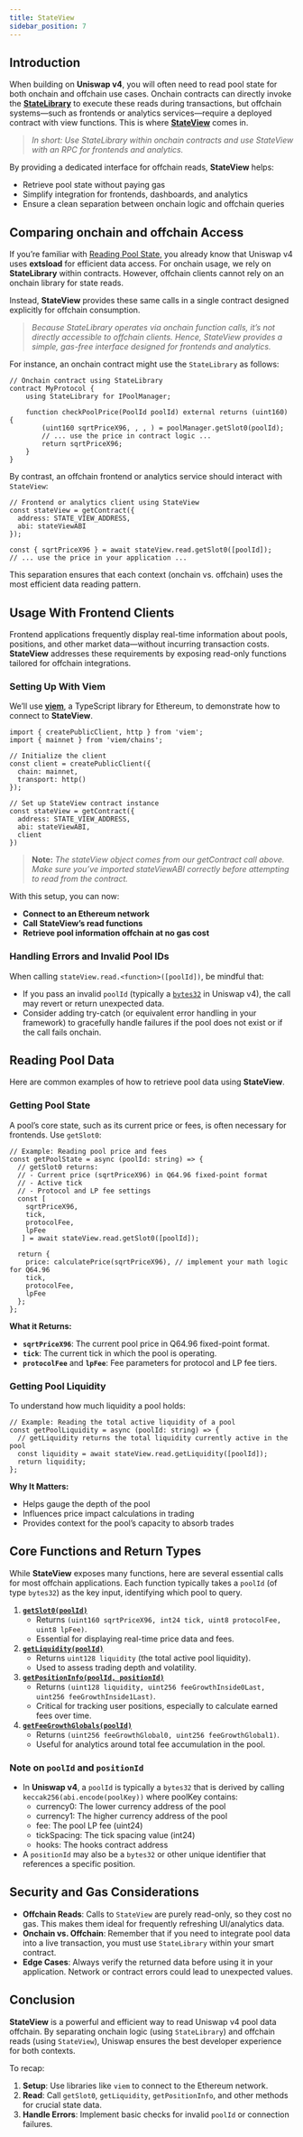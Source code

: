 ```yaml
---
title: StateView
sidebar_position: 7
---
```


## Introduction

When building on **Uniswap v4**, you will often need to read pool state for both onchain and offchain use cases. Onchain contracts can directly invoke the [**StateLibrary**](https://github.com/Uniswap/v4-core/blob/main/src/libraries/StateLibrary.sol) to execute these reads during transactions, but offchain systems—such as frontends or analytics services—require a deployed contract with view functions. This is where [**StateView**](https://github.com/Uniswap/v4-periphery/blob/main/src/lens/StateView.sol) comes in.

> *In short: Use StateLibrary within onchain contracts and use StateView with an RPC for frontends and analytics.*
> 

By providing a dedicated interface for offchain reads, **StateView** helps:

- Retrieve pool state without paying gas
- Simplify integration for frontends, dashboards, and analytics
- Ensure a clean separation between onchain logic and offchain queries

## Comparing onchain and offchain Access

If you’re familiar with [Reading Pool State](/contracts/v4/guides/read-pool-state), you already know that Uniswap v4 uses **extsload** for efficient data access. For onchain usage, we rely on **StateLibrary** within contracts. However, offchain clients cannot rely on an onchain library for state reads. 

Instead, **StateView** provides these same calls in a single contract designed explicitly for offchain consumption.

> *Because StateLibrary operates via onchain function calls, it’s not directly accessible to offchain clients. Hence, StateView provides a simple, gas-free interface designed for frontends and analytics.*
> 

For instance, an onchain contract might use the `StateLibrary` as follows:

```solidity
// Onchain contract using StateLibrary
contract MyProtocol {
    using StateLibrary for IPoolManager;

    function checkPoolPrice(PoolId poolId) external returns (uint160) {
        (uint160 sqrtPriceX96, , , ) = poolManager.getSlot0(poolId);
        // ... use the price in contract logic ...
        return sqrtPriceX96;
    }
}
```

By contrast, an offchain frontend or analytics service should interact with `StateView`:

```tsx
// Frontend or analytics client using StateView
const stateView = getContract({
  address: STATE_VIEW_ADDRESS,
  abi: stateViewABI
});

const { sqrtPriceX96 } = await stateView.read.getSlot0([poolId]);
// ... use the price in your application ...
```

This separation ensures that each context (onchain vs. offchain) uses the most efficient data reading pattern.

## Usage With Frontend Clients

Frontend applications frequently display real-time information about pools, positions, and other market data—without incurring transaction costs. **StateView** addresses these requirements by exposing read-only functions tailored for offchain integrations.

### Setting Up With Viem

We’ll use [**viem**](https://viem.sh/), a TypeScript library for Ethereum, to demonstrate how to connect to **StateView**.

```tsx
import { createPublicClient, http } from 'viem';
import { mainnet } from 'viem/chains';

// Initialize the client
const client = createPublicClient({
  chain: mainnet,
  transport: http()
});

// Set up StateView contract instance
const stateView = getContract({
  address: STATE_VIEW_ADDRESS,
  abi: stateViewABI,
  client
})
```

> **Note:** _The stateView object comes from our getContract call above. Make sure you’ve imported stateViewABI correctly before attempting to read from the contract._
> 

With this setup, you can now:

- **Connect to an Ethereum network**
- **Call StateView’s read functions**
- **Retrieve pool information offchain at no gas cost**

### Handling Errors and Invalid Pool IDs

When calling `stateView.read.<function>([poolId])`, be mindful that:

- If you pass an invalid `poolId` (typically a [`bytes32`](https://github.com/Uniswap/v4-core/blob/main/src/types/PoolId.sol#L6) in Uniswap v4), the call may revert or return unexpected data.
- Consider adding try-catch (or equivalent error handling in your framework) to gracefully handle failures if the pool does not exist or if the call fails onchain.

## Reading Pool Data

Here are common examples of how to retrieve pool data using **StateView**.

### Getting Pool State

A pool’s core state, such as its current price or fees, is often necessary for frontends. Use `getSlot0`:

```tsx
// Example: Reading pool price and fees
const getPoolState = async (poolId: string) => {
  // getSlot0 returns:
  // - Current price (sqrtPriceX96) in Q64.96 fixed-point format
  // - Active tick
  // - Protocol and LP fee settings
  const [
    sqrtPriceX96,
    tick,
    protocolFee,
    lpFee
   ] = await stateView.read.getSlot0([poolId]);

  return {
    price: calculatePrice(sqrtPriceX96), // implement your math logic for Q64.96
    tick,
    protocolFee,
    lpFee
  };
};
```

**What it Returns:**

- **`sqrtPriceX96`**: The current pool price in Q64.96 fixed-point format.
- **`tick`**: The current tick in which the pool is operating.
- **`protocolFee`** and **`lpFee`**: Fee parameters for protocol and LP fee tiers.

### Getting Pool Liquidity

To understand how much liquidity a pool holds:

```tsx
// Example: Reading the total active liquidity of a pool
const getPoolLiquidity = async (poolId: string) => {
  // getLiquidity returns the total liquidity currently active in the pool
  const liquidity = await stateView.read.getLiquidity([poolId]);
  return liquidity;
};
```

**Why It Matters:**

- Helps gauge the depth of the pool
- Influences price impact calculations in trading
- Provides context for the pool’s capacity to absorb trades

## Core Functions and Return Types

While **StateView** exposes many functions, here are several essential calls for most offchain applications. Each function typically takes a `poolId` (of type `bytes32`) as the key input, identifying which pool to query.

1. **[`getSlot0(poolId)`](/contracts/v4/reference/periphery/lens/StateView#getslot0)**
    - Returns `(uint160 sqrtPriceX96, int24 tick, uint8 protocolFee, uint8 lpFee)`.
    - Essential for displaying real-time price data and fees.
2. **[`getLiquidity(poolId)`](/contracts/v4/reference/periphery/lens/StateView#getliquidity)**
    - Returns `uint128 liquidity` (the total active pool liquidity).
    - Used to assess trading depth and volatility.
3. **[`getPositionInfo(poolId, positionId)`](/contracts/v4/reference/periphery/lens/StateView#getpositioninfo)**
    - Returns `(uint128 liquidity, uint256 feeGrowthInside0Last, uint256 feeGrowthInside1Last)`.
    - Critical for tracking user positions, especially to calculate earned fees over time.
4. **[`getFeeGrowthGlobals(poolId)`](/contracts/v4/reference/periphery/lens/StateView#getfeegrowthglobals)**
    - Returns `(uint256 feeGrowthGlobal0, uint256 feeGrowthGlobal1)`.
    - Useful for analytics around total fee accumulation in the pool.

### Note on `poolId` and `positionId`

- In **Uniswap v4**, a `poolId` is typically a `bytes32` that is derived by calling 
`keccak256(abi.encode(poolKey))` where poolKey contains:
  - currency0: The lower currency address of the pool
  - currency1: The higher currency address of the pool
  - fee: The pool LP fee (uint24)
  - tickSpacing: The tick spacing value (int24)
  - hooks: The hooks contract address
- A `positionId` may also be a `bytes32` or other unique identifier that references a specific position.

## Security and Gas Considerations

- **Offchain Reads**: Calls to `StateView` are purely read-only, so they cost no gas. This makes them ideal for frequently refreshing UI/analytics data.
- **Onchain vs. Offchain**: Remember that if you need to integrate pool data into a live transaction, you must use `StateLibrary` within your smart contract.
- **Edge Cases**: Always verify the returned data before using it in your application. Network or contract errors could lead to unexpected values.

## Conclusion

**StateView** is a powerful and efficient way to read Uniswap v4 pool data offchain. By separating onchain logic (using `StateLibrary`) and offchain reads (using `StateView`), Uniswap ensures the best developer experience for both contexts.

To recap:

1. **Setup**: Use libraries like `viem` to connect to the Ethereum network.
2. **Read**: Call `getSlot0`, `getLiquidity`, `getPositionInfo`, and other methods for crucial state data.
3. **Handle Errors**: Implement basic checks for invalid `poolId` or connection failures.
